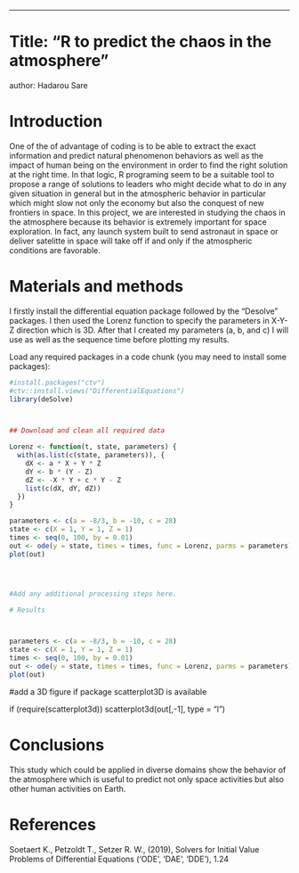 
---
# Title: "R to predict the chaos in the atmosphere"
author: Hadarou Sare


# Introduction
One of the of advantage of coding is to be able to extract the exact information and predict natural phenomenon behaviors as well as the impact of human being on the environment in order to find the right solution at the right time. In that logic, R programing seem to be a suitable tool to propose a range of solutions to leaders who might decide what to do in any given situation in general but in the atmospheric behavior in particular which might slow not only the economy but also the conquest of new frontiers in space.
In this project, we are interested in studying the chaos in the atmosphere because its behavior is extremely important for space exploration. In fact, any launch system built to send astronaut in space or deliver satelitte in space will take off if and only if the atmospheric conditions are favorable.
 

# Materials and methods

I firstly install the differential equation package followed by the “Desolve” packages. I then used the Lorenz function to specify the parameters in X-Y-Z direction which is 3D. After that I created my parameters (a, b, and c) I will use as well as the sequence time before plotting my results.



Load any required packages in a code chunk (you may need to install some packages):


```r
#install.packages("ctv")
#ctv::install.views("DifferentialEquations")
library(deSolve)



## Download and clean all required data

Lorenz <- function(t, state, parameters) {
  with(as.list(c(state, parameters)), {
    dX <- a * X + Y * Z
    dY <- b * (Y - Z)
    dZ <- -X * Y + c * Y - Z
    list(c(dX, dY, dZ))
  })
}

parameters <- c(a = -8/3, b = -10, c = 28)
state <- c(X = 1, Y = 1, Z = 1)
times <- seq(0, 100, by = 0.01)
out <- ode(y = state, times = times, func = Lorenz, parms = parameters)
plot(out)




#Add any additional processing steps here.

# Results



parameters <- c(a = -8/3, b = -10, c = 28)
state <- c(X = 1, Y = 1, Z = 1)
times <- seq(0, 100, by = 0.01)
out <- ode(y = state, times = times, func = Lorenz, parms = parameters)
plot(out)
```
#add a 3D figure if package scatterplot3D is available

if (require(scatterplot3d))
  scatterplot3d(out[,-1], type = "l")


# Conclusions

This study which could be applied in diverse domains show the behavior of the atmosphere which is useful to predict not only space activities but also other human activities on Earth. 

# References
Soetaert K., Petzoldt T., Setzer R. W., (2019), Solvers for Initial Value Problems of Differential Equations
('ODE', 'DAE', 'DDE'), 1.24




